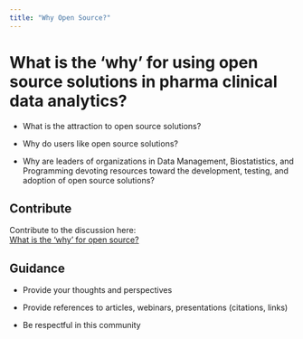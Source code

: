 ```yaml
---
title: "Why Open Source?"
---
```

# What is the 'why' for using open source solutions in pharma clinical data analytics?

-   What is the attraction to open source solutions?

-   Why do users like open source solutions?

-   Why are leaders of organizations in Data Management, Biostatistics, and Programming devoting resources toward the development, testing, and adoption of open source solutions?

## Contribute

Contribute to the discussion here:\
[What is the 'why' for open source?](https://github.com/phuse-org/OSTCDA/discussions/2)

## Guidance

-   Provide your thoughts and perspectives

-   Provide references to articles, webinars, presentations (citations, links)

-   Be respectful in this community

